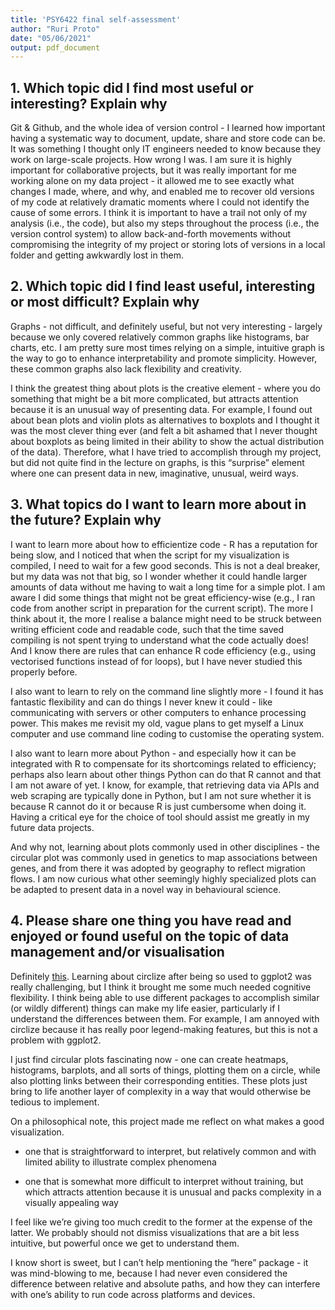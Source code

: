 ```yaml
---
title: 'PSY6422 final self-assessment'
author: "Ruri Proto"
date: "05/06/2021"
output: pdf_document
---
```


<!-- Note you need to have LaTeX installed to knit this file to a pdf -->

## 1. Which topic did I find most useful or interesting? Explain why
Git & Github, and the whole idea of version control - I learned how important having a systematic way to document, update, share and store code can be. It was something I thought only IT engineers needed to know because they work on large-scale projects. How wrong I was. I am sure it is highly important for collaborative projects, but it was really important for me working alone on my data project - it allowed me to see exactly what changes I made, where, and why, and enabled me to recover old versions of my code at relatively dramatic moments where I could not identify the cause of some errors. I think it is important to have a trail not only of my analysis (i.e., the code), but also my steps throughout the process (i.e., the version control system) to allow back-and-forth movements without compromising the integrity of my project or storing lots of versions in a local folder and getting awkwardly lost in them.

## 2. Which topic did I find least useful, interesting or most difficult? Explain why
Graphs - not difficult, and definitely useful, but not very interesting - largely because we only covered relatively common graphs like histograms, bar charts, etc. I am pretty sure most times relying on a simple, intuitive graph is the way to go to enhance interpretability and promote simplicity. However, these common graphs also lack flexibility and creativity.

I think the greatest thing about plots is the creative element - where you do something that might be a bit more complicated, but attracts attention because it is an unusual way of presenting data. For example, I found out about bean plots and violin plots as alternatives to boxplots and I thought it was the most clever thing ever (and felt a bit ashamed that I never thought about boxplots as being limited in their ability to show the actual distribution of the data). Therefore, what I have tried to accomplish through my project, but did not quite find in the lecture on graphs, is this "surprise" element where one can present data in new, imaginative, unusual, weird ways.

## 3. What topics do I want to learn more about in the future? Explain why
I want to learn more about how to efficientize code - R has a reputation for being slow, and I noticed that when the script for my visualization is compiled, I need to wait for a few good seconds. This is not a deal breaker, but my data was not that big, so I wonder whether it could handle larger amounts of data without me having to wait a long time for a simple plot. I am aware I did some things that might not be great efficiency-wise (e.g., I ran code from another script in preparation for the current script). The more I think about it, the more I realise a balance might need to be struck between writing efficient code and readable code, such that the time saved compiling is not spent trying to understand what the code actually does! And I know there are rules that can enhance R code efficiency (e.g., using vectorised functions instead of for loops), but I have never studied this properly before.

I also want to learn to rely on the command line slightly more - I found it has fantastic flexibility and can do things I never knew it could - like communicating with servers or other computers to enhance processing power. This makes me revisit my old, vague plans to get myself a Linux computer and use command line coding to customise the operating system.

I also want to learn more about Python - and especially how it can be integrated with R to compensate for its shortcomings related to efficiency; perhaps also learn about other things Python can do that R cannot and that I am not aware of yet. I know, for example, that retrieving data via APIs and web scraping are typically done in Python, but I am not sure whether it is because R cannot do it or because R is just cumbersome when doing it. Having a critical eye for the choice of tool should assist me greatly in my future data projects.

And why not, learning about plots commonly used in other disciplines - the circular plot was commonly used in genetics to map associations between genes, and from there it was adopted by geography to reflect migration flows. I am now curious what other seemingly highly specialized plots can be adapted to present data in a novel way in behavioural science. 

## 4. Please share one thing you have read and enjoyed or found useful on the topic of data management and/or visualisation
Definitely [this](https://jokergoo.github.io/circlize_book/book/). Learning about circlize after being so used to ggplot2 was really challenging, but I think it brought me some much needed cognitive flexibility. I think being able to use different packages to accomplish similar (or wildly different) things can make my life easier, particularly if I understand the differences between them. For example, I am annoyed with circlize because it has really poor legend-making features, but this is not a problem with ggplot2.

I just find circular plots fascinating now - one can create heatmaps, histograms, barplots, and all sorts of things, plotting them on a circle, while also plotting links between their corresponding entities. These plots just bring to life another layer of complexity in a way that would otherwise be tedious to implement.

On a philosophical note, this project made me reflect on what makes a good visualization. 

* one that is straightforward to interpret, but relatively common and with limited ability to illustrate complex phenomena

* one that is somewhat more difficult to interpret without training, but which attracts attention because it is unusual and packs complexity in a visually appealing way

I feel like we're giving too much credit to the former at the expense of the latter. We probably should not dismiss visualizations that are a bit less intuitive, but powerful once we get to understand them.

I know short is sweet, but I can't help mentioning the "here" package - it was mind-blowing to me, because I had never even considered the difference between relative and absolute paths, and how they can interfere with one's ability to run code across platforms and devices.

